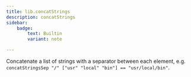 ```yaml
---
title: lib.concatStrings
description: concatStrings
sidebar:
    badge: 
        text: Builtin
        variant: note

---
```



Concatenate a list of strings with a separator between each
element, e.g. `concatStringsSep "/" ["usr" "local" "bin"] ==
"usr/local/bin"`.
